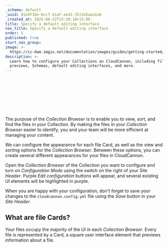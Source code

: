 ```yaml
---
_schema: default
_uuid: 81e4718e-6cc7-41af-ae43-3513a5aea1a6
_created_at: 2025-08-22T13:38:10+12:00
title: Specify a default editing interface
nav_title: Specify a default editing interface
order: 5
published: true
start_nav_group:
image: >-
  https://cc-dam.imgix.net/documentation/images/guides/getting-started/guide-thumbnails/CloudCannon-Getting-Started-Thumbnail-Universal.png
description: >-
  Learn how to configure your Collections on CloudCannon, including file Card
  previews, Schemas, default editing interfaces, and more.
---
```

&nbsp;

&nbsp;

&nbsp;

&nbsp;

The purpose of the *Collection Browser* is to enable you to view, sort, and find the files in your Collection. By making the files in your *Collection Browser* easier to identify, you and your team will be more efficient at managing your content.

We can configure the appearance for each file Card, as well as the view and sorting options for the *Collection Browser*. Between these options, you can create several different appearances for your files in CloudCannon.

Open the *Collection Browser* of the Collection you want to configure and turn on *Configuration Mode* using the switch on the right of your *Site Header*. Purple *Edit configuration* buttons will appear, and several existing UI elements will be highlighted in purple.

When you are happy with your configuration, don't forget to save your changes to the `cloudcannon.config.yml` file using the *Save* button in your *Site Header*.

## What are file Cards?

Your files occupy the majority of the UI in each *Collection Browser*. Every file is represented by a Card, a square user interface element that previews information about a file.